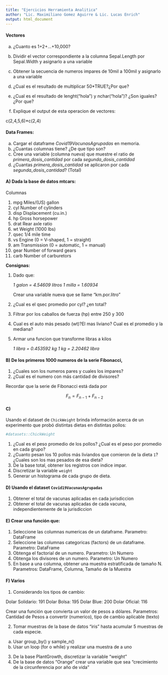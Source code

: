 ---
title: "Ejercicios Herramienta Analitica"
author: "Lic. Maximiliano Gomez Aguirre & Lic. Lucas Enrich"
output: html_document
---
#### Vectores

a) ¿Cuanto es 1+2+...+10,000?

b) Dividir el vector correspondiente a la columna Sepal.Length por Sepal.Width y asignarlo a una variable

c) Obtener la secuencia de numeros impares de 10mil a 100mil y asignarlo a una variable

d) ¿Cual es el resultado de multiplicar 50*TRUE?¿Por que?

e) ¿Cual es el resultado de lenght("hola") y nchar("hola")? ¿Son iguales? ¿Por que?

f) Explique el output de esta operacion de vectores:

c(2,4,5,6)*c(2,4)

#### Data Frames:
a) Cargar el dataframe _Covid19VacunasAgrupadas_ en memoria.
b) ¿Cuantas columnas tiene? ¿De que tipo son?
c) Cree una variable (columna nueva) que muestre el ratio de _primera_dosis_cantidad_ por cada _segunda_dosis_cantidad_
d) ¿Cuantas _primera_dosis_cantidad_ se aplicaron por cada _segunda_dosis_cantidad_? (Total)




#### A) Dada la base de datos __mtcars__:

Columnas

  1) 	mpg 	Miles/(US) gallon
  2) 	cyl 	Number of cylinders
  3) 	disp 	Displacement (cu.in.)
  4) 	hp 	Gross horsepower
  5) 	drat 	Rear axle ratio
  6) 	wt 	Weight (1000 lbs)
  7) 	qsec 	1/4 mile time
  8) 	vs 	Engine (0 = V-shaped, 1 = straight)
  9) 	am 	Transmission (0 = automatic, 1 = manual)
  10) 	gear 	Number of forward gears
  11) 	carb 	Number of carburetors 


__Consignas:__

1) Dado que:

    *1 galon = 4.54609 litros*
    *1 milla = 1.60934*
    
    Crear una variable nueva que se llame "km.por.litro"


2) ¿Cual es el qsec promedio por cyl? ¿en total?

3) Filtrar por los caballos de fuerza (hp) entre 250 y 300

4) Cual es el auto más pesado (wt)?El mas liviano? Cual es el promedio y la mediana?

5) Armar una funcion que transforme libras a kilos 

    *1 libra = 0.453592 kg*
    *1 kg = 2.20462 libra*
    
    

#### B) De los primeros $1000$ numeros de la serie Fibonacci, 

1) ¿Cuales son los numeros pares y cuales los impares?
2) ¿Cual es el numero con más cantidad de divisores? 

Recordar que la serie de Fibonacci está dada por

$$
F_n = F_{n-1}+F_{n-2}
$$

#### C) 
Usando el dataset de `ChickWeight` brinda información acerca de un experimento que probó distintas dietas en distintas pollos:
```{r}
#datasets::ChickWeight
```
1) ¿Cual es el peso promedio de los pollos? ¿Cual es el peso por promedio en cada grupo?
2) ¿Cuanto pesan los 10 pollos más liviandos que comieron de la dieta `1`? ¿Cuales son los mas pesados de esa dieta?
3) De la base total, obtener los registros con indice impar.
4) Discretizar  la variable `weight`
5) Generar un histograma de cada grupo de dieta.

#### D) Usando el dataset `Covid19VacunasAgrupadas`

1) Obtener el total de vacunas aplicadas en cada jurisdiccion
2) Obtener el total de vacunas aplicadas de cada vacuna, independientemente de la jurisdiccion

#### E) Crear una función que:

1) Seleccione las columnas numericas de un dataframe. Parametro: DataFrame
2) Seleccione las columnas categoricas (factors) de un dataframe. Parametro: DataFrame
3) Obtenga el factorial de un numero. Parametro: Un Numero
4) Obtenga los divisores de un numero. Parametro: Un Numero
5) En base a una columna, obtener una muestra estratificada de tamaño N. Parametros: DataFrame, Columna, Tamaño de la Muestra



#### F) Varios

1) Considerando los tipos de cambio:

Dolar Solidario: 191
Dolar Bolsa: 195
Dolar Blue: 200
Dolar Oficial: 116

Crear una función que convierta un valor de pesos a dólares. Parametros: Cantidad de Pesos a convertir (numerico), tipo de cambio aplicable (texto)

2) Tomar muestras de la base de datos "iris" hasta acumular 5 muestras de
cada especie.

a) Usar group_by() y sample_n()
b) Usar un loop (for o while) y realizar una muestra de a uno

3) De la base PlantGrowth, discretizar la variable "weight"
4) De la base de datos "Orange" crear una variable que sea "crecimiento de la circunferencia por año de vida"


